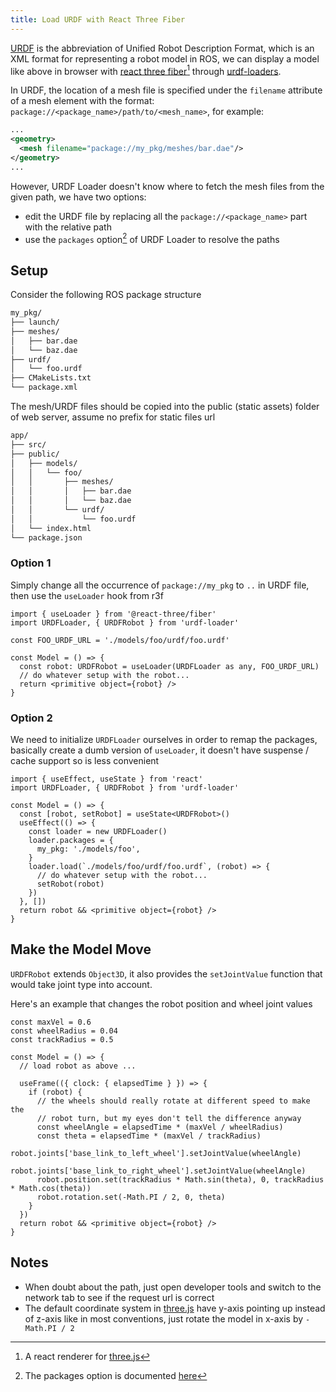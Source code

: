 ```yaml
---
title: Load URDF with React Three Fiber
---
```


<div style={{ height: 400 }}>
  <Viewer camera={{ position: [0.2, 0.2, 0.2] }}>
    <StaticModel />
  </Viewer>
</div>

[URDF][1] is the abbreviation of Unified Robot Description Format, which is an XML format for representing a robot model in ROS, we can display a model like above in browser with [react three fiber][2][^1] through [urdf-loaders][2].

In URDF, the location of a mesh file is specified under the `filename` attribute of a mesh element with the format: `package://<package_name>/path/to/<mesh_name>`, for example:

```xml title="my_pkg/urdf/foo.urdf" {3}
...
<geometry>
  <mesh filename="package://my_pkg/meshes/bar.dae"/>
</geometry>
...
```

However, URDF Loader doesn't know where to fetch the mesh files from the given path, we have two options:
- edit the URDF file by replacing all the `package://<package_name>` part with the relative path
- use the `packages` option[^2] of URDF Loader to resolve the paths

## Setup

Consider the following ROS package structure

```txt {3-7}
my_pkg/
├── launch/
├── meshes/
│   ├── bar.dae
│   └── baz.dae
├── urdf/
│   └── foo.urdf
├── CMakeLists.txt
└── package.xml
```

The mesh/URDF files should be copied into the public (static assets) folder of web server, assume no prefix for static files url

```txt {4-10}
app/
├── src/
├── public/
│   ├── models/
│   │   └── foo/
│   │       ├── meshes/
│   │       │   ├── bar.dae
│   │       │   └── baz.dae
│   │       └── urdf/
│   │           └── foo.urdf
│   └── index.html
└── package.json
```

### Option 1

Simply change all the occurrence of `package://my_pkg` to `..` in URDF file, then use the `useLoader` hook from r3f

```tsx
import { useLoader } from '@react-three/fiber'
import URDFLoader, { URDFRobot } from 'urdf-loader'

const FOO_URDF_URL = './models/foo/urdf/foo.urdf'

const Model = () => {
  const robot: URDFRobot = useLoader(URDFLoader as any, FOO_URDF_URL)
  // do whatever setup with the robot...
  return <primitive object={robot} />
}
```

### Option 2

We need to initialize `URDFLoader` ourselves in order to remap the packages, basically create a dumb version of `useLoader`, it doesn't have suspense / cache support so is less convenient

```tsx {8-10}
import { useEffect, useState } from 'react'
import URDFLoader, { URDFRobot } from 'urdf-loader'

const Model = () => {
  const [robot, setRobot] = useState<URDFRobot>()
  useEffect(() => {
    const loader = new URDFLoader()
    loader.packages = {
      my_pkg: './models/foo',
    }
    loader.load(`./models/foo/urdf/foo.urdf`, (robot) => {
      // do whatever setup with the robot...
      setRobot(robot)
    })
  }, [])
  return robot && <primitive object={robot} />
}
```

## Make the Model Move

`URDFRobot` extends `Object3D`, it also provides the `setJointValue` function that would take joint type into account.

Here's an example that changes the robot position and wheel joint values

```tsx
const maxVel = 0.6
const wheelRadius = 0.04
const trackRadius = 0.5

const Model = () => {
  // load robot as above ...

  useFrame(({ clock: { elapsedTime } }) => {
    if (robot) {
      // the wheels should really rotate at different speed to make the
      // robot turn, but my eyes don't tell the difference anyway
      const wheelAngle = elapsedTime * (maxVel / wheelRadius)
      const theta = elapsedTime * (maxVel / trackRadius)
      robot.joints['base_link_to_left_wheel'].setJointValue(wheelAngle)
      robot.joints['base_link_to_right_wheel'].setJointValue(wheelAngle)
      robot.position.set(trackRadius * Math.sin(theta), 0, trackRadius * Math.cos(theta))
      robot.rotation.set(-Math.PI / 2, 0, theta)
    }
  })
  return robot && <primitive object={robot} />
}
```

<div style={{ height: 400 }}>
  <Viewer camera={{ position: [0, 1.2, 1.2] }}>
    <Plane args={[2, 2]} rotation={[-Math.PI / 2, 0, 0]}>
      <meshBasicMaterial color="#ffb385" />
    </Plane>
    <DynamicModel />
  </Viewer>
</div>

## Notes
- When doubt about the path, just open developer tools and switch to the network tab to see if the request url is correct
- The default coordinate system in [three.js][4] have y-axis pointing up instead of z-axis like in most conventions, just rotate the model in x-axis by `-Math.PI / 2`


[1]:http://wiki.ros.org/urdf
[2]:https://github.com/pmndrs/react-three-fiber
[3]:https://github.com/gkjohnson/urdf-loaders
[4]:https://threejs.org/

[^1]: A react renderer for [three.js][4]
[^2]: The packages option is documented [here](https://github.com/gkjohnson/urdf-loaders/tree/master/javascript#packages)
